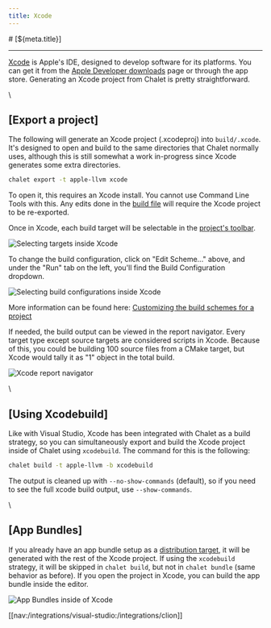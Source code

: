 ```yaml
---
title: Xcode
---
```


<PageCategory id="ides" />
# [${meta.title}]

---

[Xcode](//developer.apple.com/xcode) is Apple's IDE, designed to develop software for its platforms. You can get it from the [Apple Developer downloads](//developer.apple.com/download/all/) page or through the app store. Generating an Xcode project from Chalet is pretty straightforward.

\\

## [Export a project]

The following will generate an Xcode project (.xcodeproj) into `build/.xcode`. It's designed to open and build to the same directories that Chalet normally uses, although this is still somewhat a work in-progress since Xcode generates some extra directories.

```bash
chalet export -t apple-llvm xcode
```

To open it, this requires an Xcode install. You cannot use Command Line Tools with this. Any edits done in the [build file](/docs/the-build-file) will require the Xcode project to be re-exported.

Once in Xcode, each build target will be selectable in the [project's toolbar](//developer.apple.com/documentation/xcode/customizing-the-build-schemes-for-a-project).

![Selecting targets inside Xcode](/images/xcode/xcode-shot1.png)

To change the build configuration, click on "Edit Scheme..." above, and under the "Run" tab on the left, you'll find the Build Configuration dropdown.

![Selecting build configurations inside Xcode](/images/xcode/xcode-shot2.png)

More information can be found here: [Customizing the build schemes for a project](//developer.apple.com/documentation/xcode/customizing-the-build-schemes-for-a-project)

If needed, the build output can be viewed in the report navigator. Every target type except source targets are considered scripts in Xcode. Because of this, you could be building 100 source files from a CMake target, but Xcode would tally it as "1" object in the total build.

![Xcode report navigator](/images/xcode/xcode-shot3.png)

\\

## [Using Xcodebuild]

Like with Visual Studio, Xcode has been integrated with Chalet as a build strategy, so you can simultaneously export and build the Xcode project inside of Chalet using `xcodebuild`. The command for this is the following:

```bash
chalet build -t apple-llvm -b xcodebuild
```

The output is cleaned up with `--no-show-commands` (default), so if you need to see the full xcode build output, use `--show-commands`.

\\

## [App Bundles]

If you already have an app bundle setup as a [distribution target](/docs/describing-the-distribution?id=mac-os-bundles), it will be generated with the rest of the Xcode project. If using the `xcodebuild` strategy, it will be skipped in `chalet build`, but not in `chalet bundle` (same behavior as before). If you open the project in Xcode, you can build the app bundle inside the editor.

![App Bundles inside of Xcode](/images/xcode/xcode-shot4.png)


[[nav:/integrations/visual-studio:/integrations/clion]]
